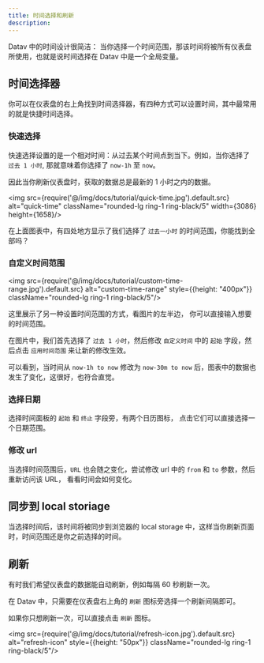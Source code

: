 ```yaml
---
title: 时间选择和刷新
description: 
---
```


Datav 中的时间设计很简洁： 当你选择一个时间范围，那该时间将被所有仪表盘所使用，也就是说时间选择在 Datav 中是一个全局变量。

## 时间选择器

你可以在仪表盘的右上角找到时间选择器，有四种方式可以设置时间，其中最常用的就是快捷时间选择。


### 快速选择

快速选择设置的是一个相对时间：从过去某个时间点到当下。例如，当你选择了 `过去 1 小时`, 那就意味着你选择了 `now-1h` 至 `now`。

因此当你刷新仪表盘时，获取的数据总是最新的 1 小时之内的数据。


<img src={require('@/img/docs/tutorial/quick-time.jpg').default.src} alt="quick-time"  className="rounded-lg ring-1 ring-black/5"  width={3086} height={1658}/>


在上面图表中，有四处地方显示了我们选择了 `过去一小时` 的时间范围，你能找到全部吗？ 

### 自定义时间范围

<img src={require('@/img/docs/tutorial/custom-time-range.jpg').default.src} alt="custom-time-range"  style={{height: "400px"}}  className="rounded-lg ring-1 ring-black/5"/>


这里展示了另一种设置时间范围的方式，看图片的左半边， 你可以直接输入想要的时间范围。

在图片中，我们首先选择了 `过去 1 小时`，然后修改 `自定义时间` 中的 `起始` 字段，然后点击 `应用时间范围` 来让新的修改生效。

可以看到，当时间从 `now-1h to now` 修改为 `now-30m to now` 后，图表中的数据也发生了变化，这很好，也符合直觉。



### 选择日期

选择时间面板的 `起始` 和 `终止` 字段旁，有两个日历图标， 点击它们可以直接选择一个日期范围。


### 修改 url

当选择时间范围后，`URL` 也会随之变化，尝试修改 url 中的 `from` 和 `to` 参数，然后重新访问该 URL， 看看时间会如何变化。



## 同步到 local storiage

当选择时间后，该时间将被同步到浏览器的 local storage 中，这样当你刷新页面时，时间范围还是你之前选择的时间。

## 刷新 

有时我们希望仪表盘的数据能自动刷新，例如每隔 60 秒刷新一次。

在 Datav 中，只需要在仪表盘右上角的 `刷新` 图标旁选择一个刷新间隔即可。

如果你只想刷新一次，可以直接点击 `刷新` 图标。

<img src={require('@/img/docs/tutorial/refresh-icon.jpg').default.src} alt="refresh-icon"  style={{height: "50px"}}  className="rounded-lg ring-1 ring-black/5"/>
